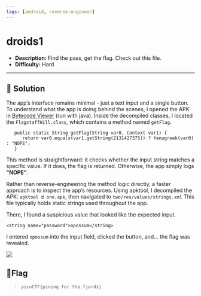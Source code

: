 ---
tags: [android, reverse-engineer]
---
# droids1

- **Description:** Find the pass, get the flag. Check out this file.
- **Difficulty:** Hard

---

## 🔎 Solution
The app’s interface remains minimal - just a text input and a single button.
To understand what the app is doing behind the scenes, I opened the APK in [Bytecode Viewer](https://github.com/Konloch/bytecode-viewer) (run with java). 
Inside the decompiled classes, I located the `FlagstaffHill.class`, which contains a method named `getFlag`.
```
   public static String getFlag(String var0, Context var1) {
      return var0.equals(var1.getString(2131427375)) ? fenugreek(var0) : "NOPE";
   }
```
This method is straightforward: it checks whether the input string matches a specific value. 
If it does, the flag is returned. Otherwise, the app simply logs **"NOPE"**.


Rather than reverse-engineering the method logic directly, a faster approach is to inspect the app’s resources. 
Using apktool, I decompiled the APK: `apktool d one.apk`, then navigated to `two/res/values/strings.xml`
This file typically holds static strings used throughout the app. 


There, I found a suspicious value that looked like the expected input.
```
<string name="password">opossum</string>
```
I entered `opossum` into the input field, clicked the button, and... the flag was revealed.
<div style={{ width: '50%', margin: '0 auto' }}>
  <img src={require("./image.png").default} style={{ width: '100%', height: 'auto' }} />
</div>

## 🚩Flag
> `picoCTF{pining.for.the.fjords}`
